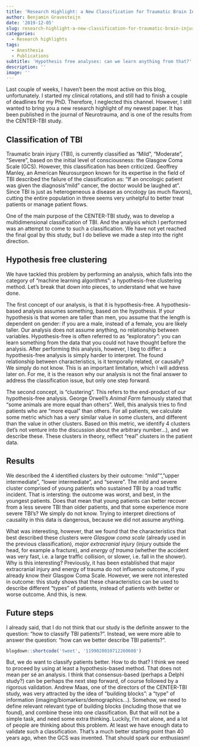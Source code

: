 ```yaml
---
title: 'Research Highlight: a New Classification for Traumatic Brain Injury'
author: Benjamin Gravesteijn
date: '2019-12-05'
slug: research-highlight-a-new-classification-for-traumatic-brain-injury
categories:
  - Research highlights
tags:
  - Anesthesia
  - Publications
subtitle: 'Hypothesis free analyses: can we learn anything from that?'
description: ''
image: ''
---
```


Last couple of weeks, I haven't been the most active on this blog, unfortunately. I started my clinical rotations, and still had to finish a couple of deadlines for my PhD. Therefore, I neglected this channel. However, I still wanted to bring you a new research highlight of my newest paper. It has been published in the journal of Neurotrauma, and is one of the results from the CENTER-TBI study.

## Classification of TBI
Traumatic brain injury (TBI), is currently classified as "Mild", "Moderate", "Severe", based on the initial level of consciousness: the Glasgow Coma Scale (GCS). However, this classification has been criticized. Geoffrey Manley, an American Neurosurgeon known for its expertise in the field of TBI described the failure of the classification as: "If an oncologic patient was given the diagnosis "mild" cancer, the doctor would be laughed at". Since TBI is just as heterogeneous a disease as oncology (as much flavors), cutting the entire population in three seems very unhelpful to better treat patients or manage patient flows.

One of the main purpose of the CENTER-TBI study, was to develop a multidimensional classification of TBI. And the analysis which I performed was an attempt to come to such a classification. We have not yet reached the final goal by this study, but I do believe we made a step into the right direction.

## Hypothesis free clustering
We have tackled this problem by performing an analysis, which falls into the category of "machine learning algorithms": a hypothesis-free clustering method. Let's break that down into pieces, to understand what we have done. 

The first concept  of our analysis, is that it is hypothesis-free. A hypothesis-based analysis assumes something, based on the hypothesis. If your hypothesis is that women are taller than men, you assume that the length is dependent on gender: íf you are a male, instead of a female, you are likely taller. Our analysis does not assume anything, no relationship between variables. Hypothesis-free is often referred to as "exploratory": you can learn something from the data that you could not have thought before the analysis. After performing this analysis, however, I beg to differ: a hypothesis-free analysis is simply harder to interpret. The found relationship between characteristics, is it temporally related, or causally? We simply do not know. This is an important limitation, which I will address later on. For me, it is the reason why our analysis is not the final answer to address the classification issue, but only one step forward.

The second concept, is "clustering". This refers to the end-product of our hypothesis-free analysis. George Orwell's _Animal Farm_ famously stated that "some animals are more equal than others". Well, this analysis tries to find patients who are "more equal" than others. For all patients, we calculate some metric which has a very similar value in some clusters, and different than the value in other clusters. Based on this metric, we identify 4 clusters (let's not venture into the discussion about the arbitrary number...), and we describe these. These clusters in theory, reflect "real" clusters in the patient data.

## Results
We described the 4 identified clusters by their outcome: "mild"", "upper intermediate", "lower intermediate", and "severe". The mild and severe cluster comprised of young patients who sustained TBI by a road traffic incident. That is intersting: the outcome was worst, and best, in the youngest patients. Does that mean that young patients can better recover from a less severe TBI than older patients, and that some experience more severe TBI's? We simply do not know. Trying to interpret directions of causality in this data is dangerous, because we did not assume anything. 

What was interesting, however, that we found that the characteristics that best described these clusters were _Glasgow coma scale_ (already used in the previous classification), _major extracranial injury_ (injury outside the head, for example a fracture), and _energy of trauma_ (whether the accident was very fast, i.e. a large traffic collision, or slower, i.e. fall in the shower). Why is this interesting? Previously, it has been established that major extracranial injury and energy of trauma do not influence outcome, if you already know their Glasgow Coma Scale. However, we were not interested in outcome: this study shows that these characteristics can be used to describe different "types" of patients, instead of patients with better or worse outcome. And this, is new. 

## Future steps
I already said, that I do not think that our study is the definite answer to the question: "how to classify TBI patients?". Instead, we were more able to answer the question: "how can we better describe TBI patients?".

```r
blogdown::shortcode('tweet', '1199020010712260608')
```

But, we do want to classify patients better. How to do that? I think we need to proceed by using at least a hypothesis-based method. That does not mean per sé an analysis. I think that consensus-based (perhaps a Delphi study?) can be perhaps the next step forward, of course followed by a rigorous validation. Andrew Maas, one of the directors of the CENTER-TBI study, was very attracted by the idea of "building blocks": a "type" of information (imaging/biomarkers/demographics...). Somehow, we need to define relevant relevant type of building blocks (including those that we found), and combine these into one classification. But that will not be a simple task, and need some extra thinking. Luckily, I'm not alone, and a lot of people are thinking about this problem. At least we have enough data to validate such a classification. That's a much better starting point than 40 years ago, when the GCS was invented. That should spark our enthusiasm! 

